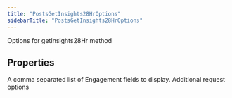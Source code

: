 ```yaml
---
title: "PostsGetInsights28HrOptions"
sidebarTitle: "PostsGetInsights28HrOptions"
---
```


Options for getInsights28Hr method

## Properties

<ParamField name="engagementfields" type="string[]">
A comma separated list of Engagement fields to display.

</ParamField>

<ParamField name="requestOptions" type="RequestOptions">
Additional request options

</ParamField>
